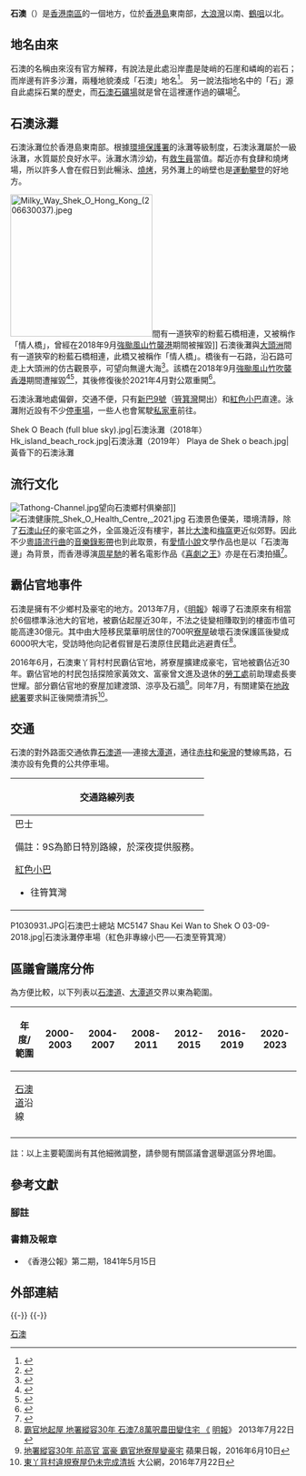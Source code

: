 {{Infobox settlement
| name = 石澳<br>Shek O
| official_name = 
| image_skyline = ShekO5.jpg
| imagesize = 250px
| image_caption = 石澳
| image_seal = 
| mapsize = 
| map_caption = 石澳在香港的位置
| pushpin_map =Hong Kong 
| pushpin_label_position = <!-- the position of the pushpin label: left, right, top, bottom, none -->
| coordinates = {{coord|22|13|57.3161|N|114|14|55.0234|E|region:CN-91_type:city(480000)|display=title,inline}}
| subdivision_type = [[行政區|行政區]]
| subdivision_name = {{flag|Hong Kong}}
| subdivision_type1 = [[地區|地區]]
| subdivision_type2 = [[香港行政區劃|區]]
| subdivision_name1 = [[香港島|香港島]]
| subdivision_name2 = [[南區_(香港)|南區]]
<!-- Area    ------------------------->
| established_title = 
| established_date = 
| seat_type = 
| seat = 
| government_type = 
| leader_title = 
| leader_name = 
| leader_name1 = 
| area_magnitude = 
| area_total_km2 = 
<!-- Population   ------------------>
| population_total = 
| population_as_of = 
| population_density_km2 = 
| population_urban = 
| population = 
| population_blank1 = 
| population_demonym = 
| population_note = 
| postal_code_type = 
| postal_code = 
| area_code = 
| website = 
| footnotes =
| coordinates_region = 
| timezone = [[香港時間|香港時間]]
| utc_offset = +8
}}
'''石澳'''（{{lang-en|Shek O}}）是[[香港|香港]][[南區_(香港)|南區]]的一個地方，位於[[香港島|香港島]]東南部，[[大浪灣_(香港島)|大浪灣]]以南、[[鶴咀|鶴咀]]以北。

== 地名由來 ==
石澳的名稱由來沒有官方解釋，有說法是此處沿岸盡是陡峭的石崖和嶙峋的岩石；而岸邊有許多沙灘，兩種地貌湊成「石澳」地名<ref>{{Cite news|url=https://hk.news.appledaily.com/local/daily/article/20040208/3841796|title=地理日記：大浪灣海蝕洞景致壯觀|author=|date=2004-02-08|work=蘋果日報|accessdate=2018-07-29|archive-date=2018-07-28|archive-url=https://web.archive.org/web/20180728221705/https://hk.news.appledaily.com/local/daily/article/20040208/3841796|dead-url=no}}</ref>。 另一說法指地名中的「石」源自此處採石業的歷史，而[[石澳石礦場|石澳石礦場]]就是曾在這裡運作過的礦場<ref>{{Cite web|url=https://hk.news.yahoo.com/%E5%9C%B0%E5%90%8D%E6%BA%90%E8%B5%B7-222118834.html|title=地名源起|accessdate=2018-07-29|author=今日館|date=2015-05-12|publisher=星島日報|archive-date=2018-07-28|archive-url=https://web.archive.org/web/20180728221729/https://hk.news.yahoo.com/%E5%9C%B0%E5%90%8D%E6%BA%90%E8%B5%B7-222118834.html|dead-url=no}}</ref>。

==石澳泳灘==
石澳泳灘位於香港島東南部。根據[[環境保護署_(香港)|環境保護署]]的泳灘等級制度，石澳泳灘屬於一級泳灘，水質屬於良好水平。泳灘水清沙幼，有[[救生員|救生員]]當值。鄰近亦有食肆和燒烤場，所以許多人會在假日到此暢泳、[[香港燒烤文化|燒烤]]，另外灘上的峭壁也是[[運動|運動]][[攀石|攀登]]的好地方。

[[File:Milky_Way_Shek_O_Hong_Kong_(206630037).jpeg|250px]]間有一道狹窄的粉藍石橋相連，又被稱作「情人橋」，曾經在2018年9月[[颱風山竹對港澳地區之影響|強颱風山竹襲港]]期間被摧毀]]
石澳後灘與[[大頭洲_(南區)|大頭洲]]間有一道狹窄的粉藍石橋相連，此橋又被稱作「情人橋」。橋後有一石路，沿石路可走上大頭洲的仿古觀景亭，可望向無邊大海<ref>{{Cite web|url=https://hk.ulifestyle.com.hk/spot/detail/423532/%E7%9F%B3%E6%BE%B3%E6%B5%B7%E8%A7%92%E9%83%8A%E9%81%8A%E5%8D%80|title=石澳海角郊遊區|accessdate=2018-07-29|author=尋玩人|date=2015-06-08|publisher=U Lifestyle|archive-date=2018-08-04|archive-url=https://web.archive.org/web/20180804013851/https://hk.ulifestyle.com.hk/spot/detail/423532/%E7%9F%B3%E6%BE%B3%E6%B5%B7%E8%A7%92%E9%83%8A%E9%81%8A%E5%8D%80|dead-url=no}}</ref>。該橋在2018年9月[[颱風山竹對港澳地區之影響|強颱風山竹吹襲香港]]期間遭摧毀<ref>{{Cite news |url=https://www.hk01.com/article/236438/ |title=颱風山竹圖輯 災後石澳滿目瘡痍　情人橋、喜劇之王場景被毀 |date=2018-09-17 |work=香港01}}</ref><ref>{{Cite news |url=https://hk.news.appledaily.com/local/realtime/article/20180917/58692247 |title=山竹襲港 石澳「藍橋」吹到粉碎 想打卡冇得再去 |date=2018-09-17 |work=蘋果日報 |accessdate=2018-09-17 |archive-date=2018-09-17 |archive-url=https://web.archive.org/web/20180917215403/https://hk.news.appledaily.com/local/realtime/article/20180917/58692247 |dead-url=no }}</ref>，其後修復後於2021年4月對公眾重開<ref>{{Cite news|url=https://www.hk01.com/突發/614571/石澳情人橋正式重開-保留粉藍色原貌-康文署-比以前更加穩固|title=石澳情人橋正式重開　保留粉藍色原貌　康文署：比以前更加穩固|author=黎靜珊|publisher=香港01|date=2021-04-23|accessdate=2022-02-16}}</ref>。

石澳泳灘地處偏僻，交通不便，只有[[新世界第一巴士|新巴]][[新巴9號線|9號]]（[[筲箕灣|筲箕灣]]開出）和[[香港小巴#紅色公共小巴|紅色小巴]]直達。泳灘附近設有不少[[停車場|停車場]]，一些人也會駕駛[[私家車|私家車]]前往。

<gallery mode="packed" heights="150px" style="text-align:left">
Shek O Beach (full blue sky).jpg|石澳泳灘（2018年）
Hk_island_beach_rock.jpg|石澳泳灘（2019年）
Playa de Shek o beach.jpg|黃昏下的石澳泳灘
</gallery>

== 流行文化 ==
[[File:Tathong-Channel.jpg|thumb]]望向石澳鄉村俱樂部]]
[[File:石澳健康院_Shek_O_Health_Centre,_2021.jpg|thumb]]
石澳景色優美，環境清靜，除了[[石澳山仔|石澳山仔]]的豪宅區之外，全區幾近沒有樓宇，甚比[[大澳|大澳]]和[[梅窩|梅窩]]更近似郊野。因此不少[[粵語流行曲|粵語流行曲]]的[[音樂錄影帶|音樂錄影帶]]也到此取景，有[[愛情小說|愛情小說]]文學作品也是以「石澳海邊」為背景，而香港導演[[周星馳|周星馳]]的著名電影作品《[[喜劇之王_(1999年電影)|喜劇之王]]》亦是在石澳拍攝<ref>{{Cite news|url=https://www.douban.com/note/267238918/|title=随光逐影浪香港之石澳：《喜剧之王》|newspaper=豆瓣|accessdate=2016-10-07|archive-date=2016-10-09|archive-url=https://web.archive.org/web/20161009140914/https://www.douban.com/note/267238918/|dead-url=no}}</ref>。

== 霸佔官地事件 ==
石澳是擁有不少鄉村及豪宅的地方。2013年7月，《[[明報|明報]]》報導了石澳原來有相當於6個標準泳池大的官地，被霸佔起屋近30年，不法之徒變相賺取到的樓面市值可能高達30億元。其中由大陸移民葉華明居住的700呎[[寮屋|寮屋]]破壞石澳保護區後變成6000呎大宅，受訪時他向記者假冒是石澳原住民籍此逃避責任<ref>[http://life.mingpao.com/cfm/dailynews3b.cfm?File=20130722/nalga/gaa1h.txt 霸官地起屋 地署縱容30年 石澳7.8萬呎農田變住宅 《] {{Wayback|url=http://life.mingpao.com/cfm/dailynews3b.cfm?File=20130722%2Fnalga%2Fgaa1h.txt |date=20180729081451 }}[[明報|明報]]<span>》 2013年7月22日</span></ref>。

2016年6月，石澳東丫背村村民霸佔官地，將寮屋擴建成豪宅，官地被霸佔近30年。霸佔官地的村民包括探險家黃效文、富豪曾文進及退休的[[勞工處|勞工處]]前助理處長麥世耀。部分霸佔官地的寮屋加建渡頭、涼亭及石牆<ref>[http://hk.apple.nextmedia.com/news/art/20160610/19648457 地署縱容30年 前高官 富豪 霸官地寮屋變豪宅] {{Wayback|url=http://hk.apple.nextmedia.com/news/art/20160610/19648457 |date=20160915121643 }} 蘋果日報，2016年6月10日</ref>。同年7月，有關建築在[[地政總署|地政總署]]要求糾正後開漿清拆<ref>[http://www.takungpao.com.hk/hongkong/text/2016/0722/10812.html 東丫背村違規寮屋仍未完成清拆] {{Wayback|url=http://www.takungpao.com.hk/hongkong/text/2016/0722/10812.html |date=20160915223006 }} 大公網，2016年7月22日</ref>。

==交通==
石澳的對外路面交通依靠[[石澳道|石澳道]]──連接[[大潭道|大潭道]]，通往[[赤柱|赤柱]]和[[柴灣|柴灣]]的雙線馬路，石澳亦設有免費的公共停車場。

{| class="mw-collapsible mw-collapsed wikitable" style="background:white; margin: 0 auto; width: auto;"
! 交通路線列表
|-
|
;巴士
{{港島巴士簡單列表|9|X9|9S}}
備註：9S為節日特別路線，於深夜提供服務。

;[[香港小巴|紅色小巴]]
* 往筲箕灣
|}

<gallery mode="packed" heights="150px" style="text-align:left">
P1030931.JPG|石澳巴士總站
MC5147 Shau Kei Wan to Shek O 03-09-2018.jpg|石澳泳灘停車場（紅色非專線小巴──石澳至筲箕灣）
</gallery>

==區議會議席分佈==

為方便比較，以下列表以[[石澳道|石澳道]]、[[大潭道|大潭道]]交界以東為範圍。
{| class=wikitable
!年度/範圍!!2000-2003!!2004-2007!!2008-2011!!2012-2015!!2016-2019!!2020-2023
|-
|[[石澳道|石澳道]]沿線||colspan=6|{{centre|[[赤柱及石澳|赤柱及石澳]]選區}}
|-
|}
註：以上主要範圍尚有其他細微調整，請參閱有關區議會選舉選區分界地圖。

==參考文獻==
===腳註===
{{reflist|2}}

===書籍及報章===
* 《香港公報》第二期，1841年5月15日

==外部連結==
{{commonscat-inline|Shek O}}

{{-}}
{{南區 (香港)}}
{{-}}
{{香港海灘}}
{{香港海灣}}

[[Category:石澳|]]